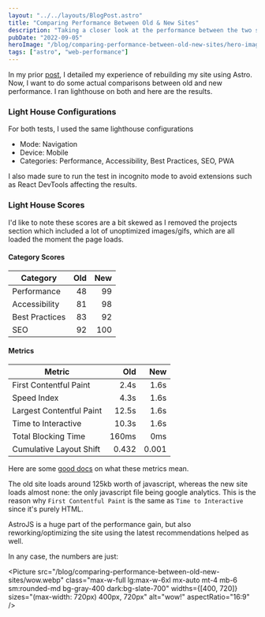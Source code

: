 ```yaml
---
layout: "../../layouts/BlogPost.astro"
title: "Comparing Performance Between Old & New Sites"
description: "Taking a closer look at the performance between the two sites. The result may or may not shock you, but probably won't."
pubDate: "2022-09-05"
heroImage: "/blog/comparing-performance-between-old-new-sites/hero-image.webp"
tags: ["astro", "web-performance"]
---
```


In my prior [post](/blog/first-post-on-my-new-blog), I detailed my experience of rebuilding my site using Astro. Now, I want to do some actual comparisons between old and new performance. I ran lighthouse on both and here are the results.

### Light House Configurations

For both tests, I used the same lighthouse configurations

- Mode: Navigation
- Device: Mobile
- Categories: Performance, Accessibility, Best Practices, SEO, PWA

I also made sure to run the test in incognito mode to avoid extensions such as React DevTools affecting the results.

### Light House Scores

I'd like to note these scores are a bit skewed as I removed the projects section which included a lot of unoptimized images/gifs, which are all loaded the moment the page loads.

#### Category Scores

| Category       | Old | New |
| -------------- | --: | --: |
| Performance    |  48 |  99 |
| Accessibility  |  81 |  98 |
| Best Practices |  83 |  92 |
| SEO            |  92 | 100 |

#### Metrics

| Metric                   |   Old |   New |
| ------------------------ | ----: | ----: |
| First Contentful Paint   |  2.4s |  1.6s |
| Speed Index              |  4.3s |  1.6s |
| Largest Contentful Paint | 12.5s |  1.6s |
| Time to Interactive      | 10.3s |  1.6s |
| Total Blocking Time      | 160ms |   0ms |
| Cumulative Layout Shift  | 0.432 | 0.001 |

Here are some [good docs](https://web.dev/learn-core-web-vitals/) on what these metrics mean.

The old site loads around 125kb worth of javascript, whereas the new site loads almost none: the only javascript file being google analytics. This is the reason why `First Contentful Paint` is the same as `Time to Interactive` since it's purely HTML.

AstroJS is a huge part of the performance gain, but also reworking/optimizing the site using the latest recommendations helped as well.

In any case, the numbers are just:


<Picture
  src="/blog/comparing-performance-between-old-new-sites/wow.webp"
  class="max-w-full lg:max-w-6xl mx-auto mt-4 mb-6 sm:rounded-md bg-gray-400 dark:bg-slate-700"
  widths={[400, 720]}
  sizes="(max-width: 720px) 400px, 720px"
  alt="wow!"
  aspectRatio="16:9"
/>
